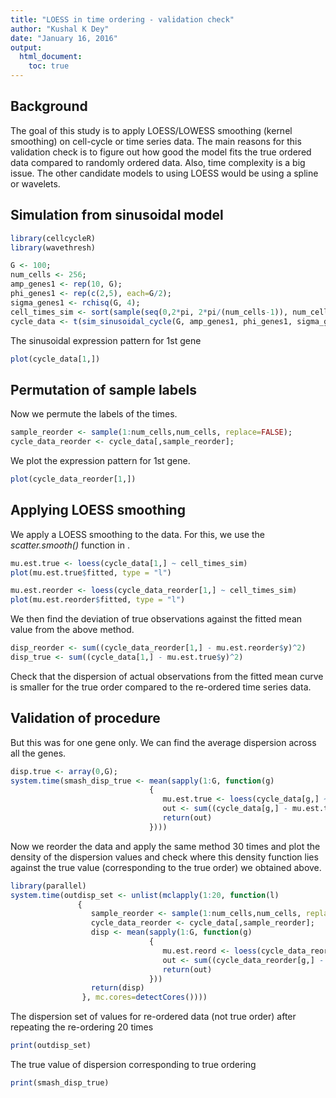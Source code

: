 ```yaml
---
title: "LOESS in time ordering - validation check"
author: "Kushal K Dey"
date: "January 16, 2016"
output: 
  html_document:
    toc: true
---
```


## Background

The goal of this study is to apply LOESS/LOWESS smoothing (kernel smoothing) on cell-cycle or time series data. The main reasons for this validation check is to figure out how good the model fits the true ordered data compared to randomly ordered data. Also, time complexity is a big issue. The other candidate models to using LOESS would be using a spline or  wavelets. 

## Simulation from sinusoidal model

```r
library(cellcycleR)
library(wavethresh)
```


```r
G <- 100;
num_cells <- 256;
amp_genes1 <- rep(10, G);
phi_genes1 <- rep(c(2,5), each=G/2);
sigma_genes1 <- rchisq(G, 4);
cell_times_sim <- sort(sample(seq(0,2*pi, 2*pi/(num_cells-1)), num_cells, replace=FALSE));
cycle_data <- t(sim_sinusoidal_cycle(G, amp_genes1, phi_genes1, sigma_genes1, cell_times_sim));

```

The sinusoidal expression pattern for $1$st gene 

```r
plot(cycle_data[1,])
```

## Permutation of sample labels

Now we permute the labels of the times.

```r
sample_reorder <- sample(1:num_cells,num_cells, replace=FALSE);
cycle_data_reorder <- cycle_data[,sample_reorder];
```

We plot the expression pattern for $1$st gene.

```r
plot(cycle_data_reorder[1,])
```

## Applying LOESS smoothing 

We apply a LOESS smoothing to the data. For this, we use the *scatter.smooth()* function in \mathcal{R}. 


```r
mu.est.true <- loess(cycle_data[1,] ~ cell_times_sim)
plot(mu.est.true$fitted, type = "l")

mu.est.reorder <- loess(cycle_data_reorder[1,] ~ cell_times_sim)
plot(mu.est.reorder$fitted, type = "l")
```

We then find the deviation of true observations against the fitted mean value from the above method.

```r
disp_reorder <- sum((cycle_data_reorder[1,] - mu.est.reorder$y)^2)
disp_true <- sum((cycle_data[1,] - mu.est.true$y)^2)
```

Check that the dispersion of actual observations from the fitted mean curve is smaller for the true order compared to the re-ordered time series data.

## Validation of procedure

But this was for one gene only. We can find the average dispersion across all the genes.

```r
disp.true <- array(0,G);
system.time(smash_disp_true <- mean(sapply(1:G, function(g)
                               {
                                  mu.est.true <- loess(cycle_data[g,] ~ cell_times_sim)
                                  out <- sum((cycle_data[g,] - mu.est.true$fitted)^2)
                                  return(out)
                               })))
```

Now we reorder the data and apply the same method $30$ times and plot the density of the dispersion values and check where this density function lies against the true value (corresponding to the true order) we obtained above.

```r
library(parallel)
system.time(outdisp_set <- unlist(mclapply(1:20, function(l)
               {
                  sample_reorder <- sample(1:num_cells,num_cells, replace=FALSE);
                  cycle_data_reorder <- cycle_data[,sample_reorder];
                  disp <- mean(sapply(1:G, function(g)
                               {
                                  mu.est.reord <- loess(cycle_data_reorder[g,] ~ cell_times_sim)
                                  out <- sum((cycle_data_reorder[g,] - mu.est.reord$fitted)^2)
                                  return(out)
                               }))
                  return(disp)
                }, mc.cores=detectCores())))

```

The dispersion set of values for re-ordered data (not true order) after repeating the re-ordering $20$ times 

```r
print(outdisp_set)
```

The true value of dispersion corresponding to true ordering 

```r
print(smash_disp_true)
```

